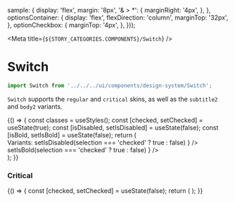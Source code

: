 
  sample: {
    display: 'flex',
    margin: '8px',
    '& > *': {
      marginRight: '4px',
    },
  },
  optionsContainer: {
    display: 'flex',
    flexDirection: 'column',
    marginTop: '32px',
  },
  optionCheckbox: {
    marginTop: '4px',
  },
}));

<Meta title={`${STORY_CATEGORIES.COMPONENTS}/Switch`} />

# Switch

```js
import Switch from '../../../ui/components/design-system/Switch';
```

`Switch` supports the `regular` and `critical` skins, as well as the `subtitle2` and `body2` variants.

<Preview>
  <Story name="Regular">
    {() => {
      const classes = useStyles();
      const [checked, setChecked] = useState(true);
      const [isDisabled, setIsDisabled] = useState(false);
      const [isBold, setIsBold] = useState(false);
      return (
        <div className={classes.root}>
          <div className={classes.sample}>
            <Switch
              checked={checked}
              title={checked ? 'On' : 'Off'}
              variant={isBold ? 'subtitle2' : 'body2'}
              onChange={setChecked}
              disabled={isDisabled}
            />
          </div>
          <div className={classes.optionsContainer}>
            <Text variant="h6">Variants:</Text>
            <Checkbox
              className={classes.optionCheckbox}
              checked={isDisabled}
              title="Show disabled"
              onChange={selection =>
                setIsDisabled(selection === 'checked' ? true : false)
              }
            />
            <Checkbox
              className={classes.optionCheckbox}
              checked={isBold}
              title="Show bold"
              onChange={selection =>
                setIsBold(selection === 'checked' ? true : false)
              }
            />
          </div>
        </div>
      );
    }}
  </Story>
</Preview>

### Critical

<Preview>
  <Story name="Critical">
    {() => {
      const [checked, setChecked] = useState(false);
      return (
        <Switch
          checked={checked}
          title={checked ? 'On' : 'Off'}
          onChange={setChecked}
          skin="critical"
        />
      );
    }}
  </Story>
</Preview>
